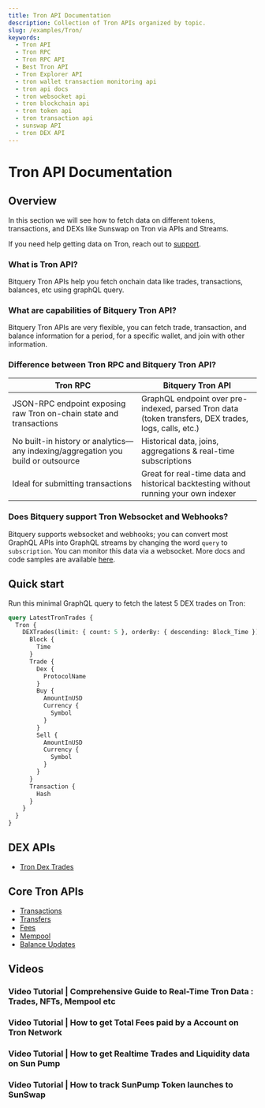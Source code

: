 ```yaml
---
title: Tron API Documentation
description: Collection of Tron APIs organized by topic.
slug: /examples/Tron/
keywords:
  - Tron API
  - Tron RPC
  - Tron RPC API
  - Best Tron API
  - Tron Explorer API
  - tron wallet transaction monitoring api
  - tron api docs
  - tron websocket api
  - tron blockchain api
  - tron token api
  - tron transaction api
  - sunswap API
  - tron DEX API
---
```


# Tron API Documentation

## Overview

In this section we will see how to fetch data on different tokens, transactions, and DEXs like Sunswap on Tron via APIs and Streams.

If you need help getting data on Tron, reach out to [support](https://t.me/Bloxy_info).

### What is Tron API?

Bitquery Tron APIs help you fetch onchain data like trades, transactions, balances, etc using graphQL query.

### What are capabilities of Bitquery Tron API?

Bitquery Tron APIs are very flexible, you can fetch trade, transaction, and balance information for a period, for a specific wallet, and join with other information.

### Difference between Tron RPC and Bitquery Tron API?

| Tron RPC                                                                         | Bitquery Tron API                                                                                    |
| -------------------------------------------------------------------------------- | ---------------------------------------------------------------------------------------------------- |
| JSON-RPC endpoint exposing raw Tron on-chain state and transactions              | GraphQL endpoint over pre-indexed, parsed Tron data (token transfers, DEX trades, logs, calls, etc.) |
| No built-in history or analytics—any indexing/aggregation you build or outsource | Historical data, joins, aggregations & real-time subscriptions                                       |
| Ideal for submitting transactions                                                | Great for real-time data and historical backtesting without running your own indexer                 |

### Does Bitquery support Tron Websocket and Webhooks?

Bitquery supports websocket and webhooks; you can convert most GraphQL APIs into GraphQL streams by changing the word `query` to `subscription`. You can monitor this data via a websocket. More docs and code samples are available [here](https://docs.bitquery.io/docs/subscriptions/websockets/).

## Quick start

Run this minimal GraphQL query to fetch the latest 5 DEX trades on Tron:

```graphql
query LatestTronTrades {
  Tron {
    DEXTrades(limit: { count: 5 }, orderBy: { descending: Block_Time }) {
      Block {
        Time
      }
      Trade {
        Dex {
          ProtocolName
        }
        Buy {
          AmountInUSD
          Currency {
            Symbol
          }
        }
        Sell {
          AmountInUSD
          Currency {
            Symbol
          }
        }
      }
      Transaction {
        Hash
      }
    }
  }
}
```

## DEX APIs

- [Tron Dex Trades](https://docs.bitquery.io/docs/examples/Tron/tron-dextrades/)

## Core Tron APIs

- [Transactions](https://docs.bitquery.io/docs/examples/Tron/tron-transactions-api/)
- [Transfers](https://docs.bitquery.io/docs/examples/Tron/tron-transfers/)
- [Fees](https://docs.bitquery.io/docs/examples/Tron/tron-fees-api/)
- [Mempool](https://docs.bitquery.io/docs/examples/Tron/tron-mempool/)
- [Balance Updates](https://docs.bitquery.io/docs/examples/Tron/tron-balance-updates/)

## Videos


### Video Tutorial | Comprehensive Guide to Real-Time Tron Data : Trades, NFTs, Mempool etc

<VideoPlayer url="https://www.youtube.com/watch?v=vedTet6cYlM" />

### Video Tutorial | How to get Total Fees paid by a Account on Tron Network

<VideoPlayer url="https://www.youtube.com/watch?v=D-9Vp4zrPaU" />

### Video Tutorial | How to get Realtime Trades and Liquidity data on Sun Pump

<VideoPlayer url="https://www.youtube.com/watch?v=gL-9nUvvVhg" />

### Video Tutorial | How to track SunPump Token launches to SunSwap

<VideoPlayer url="https://www.youtube.com/watch?v=RLV0s-uyKrU" />
